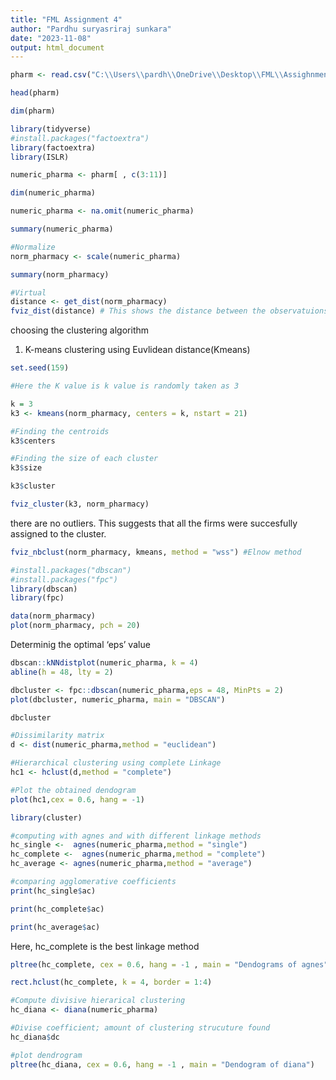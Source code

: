 ---
title: "FML Assignment 4"
author: "Pardhu suryasriraj sunkara"
date: "2023-11-08"
output: html_document
---

```{r}
pharm <- read.csv("C:\\Users\\pardh\\OneDrive\\Desktop\\FML\\Assighnment-4\\Pharmaceuticals.csv")

head(pharm)

dim(pharm)
```

```{r}
library(tidyverse)
#install.packages("factoextra")
library(factoextra)
library(ISLR)

```

```{r}
numeric_pharma <- pharm[ , c(3:11)]

dim(numeric_pharma)

numeric_pharma <- na.omit(numeric_pharma)

summary(numeric_pharma)

```

```{r}
#Normalize
norm_pharmacy <- scale(numeric_pharma)

summary(norm_pharmacy)
```

```{r}
#Virtual
distance <- get_dist(norm_pharmacy)
fviz_dist(distance) # This shows the distance between the observatuions
```
choosing the clustering algorithm

1. K-means clustering using Euvlidean distance(Kmeans)
```{r}
set.seed(159)

#Here the K value is k value is randomly taken as 3

k = 3
k3 <- kmeans(norm_pharmacy, centers = k, nstart = 21)
```

```{r}
#Finding the centroids
k3$centers
```
```{r}
#Finding the size of each cluster
k3$size
```
```{r}
k3$cluster
```
```{r}
fviz_cluster(k3, norm_pharmacy)
```
there are no outliers. This suggests that all the firms were succesfully assigned to the cluster.

```{r}
fviz_nbclust(norm_pharmacy, kmeans, method = "wss") #Elnow method
```
```{r}
#install.packages("dbscan")
#install.packages("fpc")
library(dbscan)
library(fpc)
```
```{r}
data(norm_pharmacy)
plot(norm_pharmacy, pch = 20)
```
Determinig the optimal 'eps' value
```{r}
dbscan::kNNdistplot(numeric_pharma, k = 4)
abline(h = 48, lty = 2)
```
```{r}
dbcluster <- fpc::dbscan(numeric_pharma,eps = 48, MinPts = 2)
plot(dbcluster, numeric_pharma, main = "DBSCAN")

```
```{r}
dbcluster
```
```{r}
#Dissimilarity matrix
d <- dist(numeric_pharma,method = "euclidean")

#Hierarchical clustering using complete Linkage
hc1 <- hclust(d,method = "complete")

#Plot the obtained dendogram
plot(hc1,cex = 0.6, hang = -1)
```
```{r}
library(cluster)

#computing with agnes and with different linkage methods
hc_single <-  agnes(numeric_pharma,method = "single")
hc_complete <-  agnes(numeric_pharma,method = "complete")
hc_average <- agnes(numeric_pharma,method = "average")

#comparing agglomerative coefficients
print(hc_single$ac)
```

```{r}
print(hc_complete$ac)

```
```{r}
print(hc_average$ac)
```
Here, hc_complete is the best linkage method

```{r}
pltree(hc_complete, cex = 0.6, hang = -1 , main = "Dendograms of agnes")

rect.hclust(hc_complete, k = 4, border = 1:4)
```
```{r}
#Compute divisive hierarical clustering
hc_diana <- diana(numeric_pharma)

#Divise coefficient; amount of clustering strucuture found
hc_diana$dc
```
```{r}
#plot dendrogram
pltree(hc_diana, cex = 0.6, hang = -1 , main = "Dendogram of diana")
```


